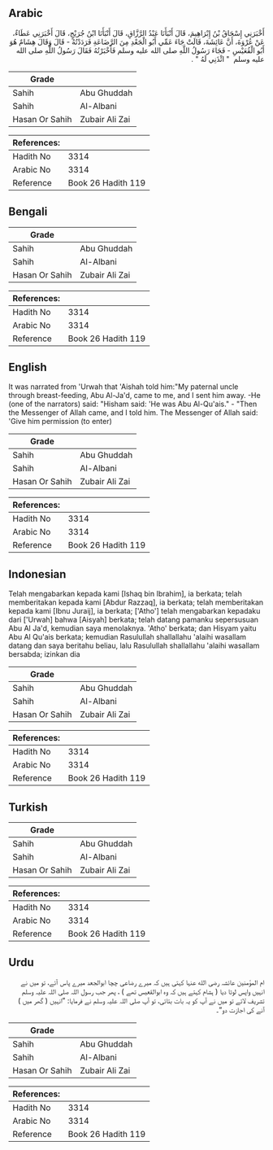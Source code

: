 ## Arabic


<div dir="rtl" lang="ar" style={{fontSize:'larger',backgroundColor:'#f8f9fa',padding:20}}>
أَخْبَرَنِي إِسْحَاقُ بْنُ إِبْرَاهِيمَ، قَالَ أَنْبَأَنَا عَبْدُ الرَّزَّاقِ، قَالَ أَنْبَأَنَا ابْنُ جُرَيْجٍ، قَالَ أَخْبَرَنِي عَطَاءٌ، عَنْ عُرْوَةَ، أَنَّ عَائِشَةَ، قَالَتْ جَاءَ عَمِّي أَبُو الْجَعْدِ مِنَ الرَّضَاعَةِ فَرَدَدْتُهُ - قَالَ وَقَالَ هِشَامٌ هُوَ أَبُو الْقُعَيْسِ - فَجَاءَ رَسُولُ اللَّهِ صلى الله عليه وسلم فَأَخْبَرْتُهُ فَقَالَ رَسُولُ اللَّهِ صلى الله عليه وسلم ‏ "‏ ائْذَنِي لَهُ ‏"‏ ‏.‏
</div>
<div style={{backgroundColor:'#f8f9fa',padding:20, marginBottom: 10}}><table> <thead> <tr> <th>Grade</th> <th></th> </tr> </thead> <tbody> <tr><td>Sahih</td><td>Abu Ghuddah</td></tr><tr><td>Sahih</td><td>Al-Albani</td></tr><tr><td>Hasan Or Sahih</td><td>Zubair Ali Zai</td></tr></tbody></table><table> <thead> <tr> <th>References:</th> <th></th> </tr> </thead> <tbody><tr><td>Hadith No</td><td>3314</td></tr><tr><td>Arabic No</td><td>3314</td></tr><tr><td>Reference</td><td>Book 26 Hadith 119</td></tr></tbody></table></div>

## Bengali


<div dir="ltr" lang="bn" style={{fontSize:'larger',backgroundColor:'#f8f9fa',padding:20}}>

</div>
<div style={{backgroundColor:'#f8f9fa',padding:20, marginBottom: 10}}><table> <thead> <tr> <th>Grade</th> <th></th> </tr> </thead> <tbody> <tr><td>Sahih</td><td>Abu Ghuddah</td></tr><tr><td>Sahih</td><td>Al-Albani</td></tr><tr><td>Hasan Or Sahih</td><td>Zubair Ali Zai</td></tr></tbody></table><table> <thead> <tr> <th>References:</th> <th></th> </tr> </thead> <tbody><tr><td>Hadith No</td><td>3314</td></tr><tr><td>Arabic No</td><td>3314</td></tr><tr><td>Reference</td><td>Book 26 Hadith 119</td></tr></tbody></table></div>

## English


<div dir="ltr" lang="en" style={{fontSize:'larger',backgroundColor:'#f8f9fa',padding:20}}>
It was narrated from 'Urwah that 'Aishah told him:"My paternal uncle through breast-feeding, Abu Al-Ja'd, came to me, and I sent him away. -He (one of the narrators) said: "Hisham said: 'He was Abu Al-Qu'ais." - "Then the Messenger of Allah came, and I told him. The Messenger of Allah said: 'Give him permission (to enter)
</div>
<div style={{backgroundColor:'#f8f9fa',padding:20, marginBottom: 10}}><table> <thead> <tr> <th>Grade</th> <th></th> </tr> </thead> <tbody> <tr><td>Sahih</td><td>Abu Ghuddah</td></tr><tr><td>Sahih</td><td>Al-Albani</td></tr><tr><td>Hasan Or Sahih</td><td>Zubair Ali Zai</td></tr></tbody></table><table> <thead> <tr> <th>References:</th> <th></th> </tr> </thead> <tbody><tr><td>Hadith No</td><td>3314</td></tr><tr><td>Arabic No</td><td>3314</td></tr><tr><td>Reference</td><td>Book 26 Hadith 119</td></tr></tbody></table></div>

## Indonesian


<div dir="ltr" lang="id" style={{fontSize:'larger',backgroundColor:'#f8f9fa',padding:20}}>
Telah mengabarkan kepada kami [Ishaq bin Ibrahim], ia berkata; telah memberitakan kepada kami [Abdur Razzaq], ia berkata; telah memberitakan kepada kami [Ibnu Juraij], ia berkata; ['Atho'] telah mengabarkan kepadaku dari ['Urwah] bahwa [Aisyah] berkata; telah datang pamanku sepersusuan Abu Al Ja'd, kemudian saya menolaknya. 'Atho' berkata; dan Hisyam yaitu Abu Al Qu'ais berkata; kemudian Rasulullah shallallahu 'alaihi wasallam datang dan saya beritahu beliau, lalu Rasulullah shallallahu 'alaihi wasallam bersabda; izinkan dia
</div>
<div style={{backgroundColor:'#f8f9fa',padding:20, marginBottom: 10}}><table> <thead> <tr> <th>Grade</th> <th></th> </tr> </thead> <tbody> <tr><td>Sahih</td><td>Abu Ghuddah</td></tr><tr><td>Sahih</td><td>Al-Albani</td></tr><tr><td>Hasan Or Sahih</td><td>Zubair Ali Zai</td></tr></tbody></table><table> <thead> <tr> <th>References:</th> <th></th> </tr> </thead> <tbody><tr><td>Hadith No</td><td>3314</td></tr><tr><td>Arabic No</td><td>3314</td></tr><tr><td>Reference</td><td>Book 26 Hadith 119</td></tr></tbody></table></div>

## Turkish


<div dir="ltr" lang="tr" style={{fontSize:'larger',backgroundColor:'#f8f9fa',padding:20}}>

</div>
<div style={{backgroundColor:'#f8f9fa',padding:20, marginBottom: 10}}><table> <thead> <tr> <th>Grade</th> <th></th> </tr> </thead> <tbody> <tr><td>Sahih</td><td>Abu Ghuddah</td></tr><tr><td>Sahih</td><td>Al-Albani</td></tr><tr><td>Hasan Or Sahih</td><td>Zubair Ali Zai</td></tr></tbody></table><table> <thead> <tr> <th>References:</th> <th></th> </tr> </thead> <tbody><tr><td>Hadith No</td><td>3314</td></tr><tr><td>Arabic No</td><td>3314</td></tr><tr><td>Reference</td><td>Book 26 Hadith 119</td></tr></tbody></table></div>

## Urdu


<div dir="rtl" lang="ur" style={{fontSize:'larger',backgroundColor:'#f8f9fa',padding:20}}>
ام المؤمنین عائشہ رضی الله عنہا کہتی ہیں کہ میرے رضاعی چچا ابوالجعد میرے پاس آئے، تو میں نے انہیں واپس لوٹا دیا ( ہشام کہتے ہیں کہ وہ ابوالقعیس تھے ) ، پھر جب رسول اللہ صلی اللہ علیہ وسلم تشریف لائے تو میں نے آپ کو یہ بات بتائی، تو آپ صلی اللہ علیہ وسلم نے فرمایا: ”انہیں ( گھر میں ) آنے کی اجازت دو“۔
</div>
<div style={{backgroundColor:'#f8f9fa',padding:20, marginBottom: 10}}><table> <thead> <tr> <th>Grade</th> <th></th> </tr> </thead> <tbody> <tr><td>Sahih</td><td>Abu Ghuddah</td></tr><tr><td>Sahih</td><td>Al-Albani</td></tr><tr><td>Hasan Or Sahih</td><td>Zubair Ali Zai</td></tr></tbody></table><table> <thead> <tr> <th>References:</th> <th></th> </tr> </thead> <tbody><tr><td>Hadith No</td><td>3314</td></tr><tr><td>Arabic No</td><td>3314</td></tr><tr><td>Reference</td><td>Book 26 Hadith 119</td></tr></tbody></table></div>